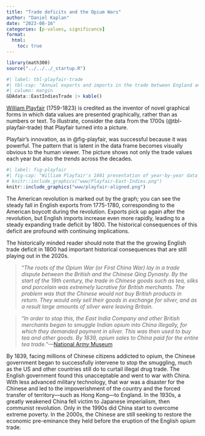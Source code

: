 ```yaml
---
title: "Trade deficits and the Opium Wars"
author: "Daniel Kaplan"
date: "2023-08-16"
categories: [p-values, significance]
format:
  html:
    toc: true
---
```


```r
library(math300)
source("../../../_startup.R")
```


```r
#| label: tbl-playfair-trade
#| tbl-cap: "Annual exports and imports in the trade between England and the East Indies"
#| column: margin
GDAdata::EastIndiesTrade |> kable()
```

[William Playfair](https://en.wikipedia.org/wiki/William_Playfair) (1759-1823) is credited as the inventor of novel graphical forms in which data values are presented graphically, rather than as numbers or text. To illustrate, consider the data from the 1700s (@tbl-playfair-trade) that Playfair turned into a picture.

Playfair's innovation, as in @fig-playfair, was successful because it was powerful. The pattern that is latent in the data frame becomes visually obvious to the human viewer. The picture shows not only the trade values each year but also the *trends* across the decades. 


```r
#| label: fig-playfair
#| fig-cap: "William Playfair's 1801 presentation of year-by-year data on trade between England and the East Indies. [Source: University of Pennsylvania Libraries](https://colenda.library.upenn.edu/catalog/81431-p3bv7bb8v)"
# knitr::include_graphics("www/Playfair-East-Indies.png")
knitr::include_graphics("www/playfair-aligned.png")
```


The American revolution is marked out by the graph; you can see the steady fall in English exports from 1775-1780, corresponding to the American boycott during the revolution. Exports pick up again after the revolution, but English imports increase even more rapidly, leading to a steady expanding trade deficit by 1800. The historical consequences of this deficit are profound with continuing implications. 

The historically minded reader should note that the the growing English trade deficit in 1800 had important historical consequences that are still playing out in the 2020s.

> "*The roots of the Opium War (or First China War) lay in a trade dispute between the British and the Chinese Qing Dynasty. By the start of the 19th century, the trade in Chinese goods such as tea, silks and porcelain was extremely lucrative for British merchants. The problem was that the Chinese would not buy British products in return. They would only sell their goods in exchange for silver, and as a result large amounts of silver were leaving Britain.*

> "*In order to stop this, the East India Company and other British merchants began to smuggle Indian opium into China illegally, for which they demanded payment in silver. This was then used to buy tea and other goods. By 1839, opium sales to China paid for the entire tea trade.*"---[National Army Museum](https://www.nam.ac.uk/explore/opium-war-1839-1842)

By 1839, facing millions of Chinese citizens addicted to opium, the Chinese government began to successfully intervene to stop the smuggling, much as the US and other countries still do to curtail illegal drug trade. The English government found this unacceptable and went to war with China. With less advanced military technology, that war was a disaster for the Chinese and led to the impoverishment of the country and the forced transfer of territory---such as Hong Kong---to England. In the 1930s, a greatly weakened China fell victim to Japanese imperialism, then communist revolution. Only in the 1990s did China start to overcome extreme poverty. In the 2000s, the Chinese are still seeking to restore the economic pre-eminance they held before the eruption of the English opium trade.



